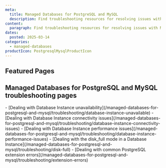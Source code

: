 ```yaml
---
meta:
  title: Managed Databases for PostgreSQL and MySQL
  description: Find troubleshooting resources for resolving issues with Managed Databases for PostgreSQL and MySQL.
content:
  paragraph: Find troubleshooting resources for resolving issues with Managed Databases for PostgreSQL and MySQL.
dates:
  posted: 2025-03-14
categories:
  - managed-databases
productIcon: PostgresqlMysqlProductIcon
---
```


<ProductHeader
  productName="Managed Databases for PostgreSQL and MySQL troubleshooting"
  productLogo="managedDatabase"
  description="Discover how to solve the most common issues in Scaleway Managed Databases for PostgreSQL and MySQL."
/>

## Featured Pages

<Grid>
    <Card
      title="Managed Databases for PostgreSQL and MySQL FAQ"
      description="General info on Managed Databases"
      url="/managed-databases-for-postgresql-and-mysql/faq/"
      label="See more"
    />
    <Card
      title="How to apply scheduled maintenance to a Database Instance"
      description="Manage scheduled maintenance"
      url="/managed-databases-for-postgresql-and-mysql/how-to/apply-maintenance/"
      label="See more"
    />
    <Card
      title="Security and Reliability"
      description="Best practices for security"
      url="/managed-databases-for-postgresql-and-mysql/reference-content/security-and-reliability/"
      label="See more"
    />
</Grid>
<Grid>
    <Card
      title="PostgreSQL extensions reference"
      description="Learn more about the PostgreSQL extensions"
      url="/managed-databases-for-postgresql-and-mysql/reference-content/postgresql-extensions/"
      label="See more"
    />
    <Card
      title="Understanding the autohealing feature"
      description="Learn more about the autohealing feature"
      url="/managed-databases-for-postgresql-and-mysql/reference-content/autohealing"
      label="See more"
    />
</Grid>

## Managed Databases for PostgreSQL and MySQL troubleshooting pages

<LinksList>
  - [Dealing with Database Instance unavailability](/managed-databases-for-postgresql-and-mysql/troubleshooting/database-instance-unavailable)
  - [Dealing with Database Instance connectivity issues](/managed-databases-for-postgresql-and-mysql/troubleshooting/database-instance-connectivity-issues)
  - [Dealing with Database Instance performance issues](/managed-databases-for-postgresql-and-mysql/troubleshooting/database-instance-performance-issues)
  - [Dealing with the disk_full mode in a Database Instance](/managed-databases-for-postgresql-and-mysql/troubleshooting/disk-full)
  - [Dealing with common PostgreSQL extension errors](/managed-databases-for-postgresql-and-mysql/troubleshooting/extension-errors)
</LinksList>
